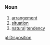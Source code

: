 =={{en}}==
===Noun===
# [[arrangement]]
# [[situation]]
# [[natural]] [[tendency]]

[[pl:Disposition]]